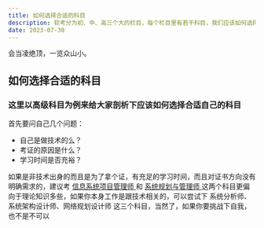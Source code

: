 ```yaml
---
title: 如何选择合适的科目
description: 软考分为初、中、高三个大的栏目，每个栏目里有若干科目，我们应该如何选择适合自己的科目，然后一举成功上岸呢？
date: 2023-07-30
---
```



<Callout type="danger ">

会当凌绝顶，一览众山小。

</Callout>



## 如何选择合适的科目

### 这里以高级科目为例来给大家剖析下应该如何选择合适自己的科目

首先要问自己几个问题：

- 自己是做技术的么？
- 考证的原因是什么？
- 学习时间是否充裕？


如果是非技术出身的而且是为了拿个证，有充足的学习时间，而且对证书方向没有明确需求的，建议考 [信息系统项目管理师
](https://ruankao.eu.org/docs/high-level/xxxtxmgls) 和 [系统规划与管理师
](https://ruankao.eu.org/docs/high-level/xtghygls) 这两个科目更偏向于理论知识多些，如果你本身工作是跟技术相关的，可以尝试下 系统分析师、系统架构设计师、网络规划设计师 这三个科目，当然了，如果你要挑战下自我，也不是不可以




